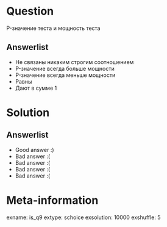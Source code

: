 Question
========


P-значение теста и мощность теста

Answerlist
----------
*  Не связаны никаким строгим соотношением
*  P-значение всегда больше мощности
*  P-значение всегда меньше мощности
*  Равны
*  Дают в сумме $1$ 

Solution
========

Answerlist
----------
*  Good answer :)
*  Bad answer :(
*  Bad answer :(
*  Bad answer :(
*  Bad answer :(

Meta-information
================
exname: is_q9
extype: schoice
exsolution: 10000
exshuffle: 5
